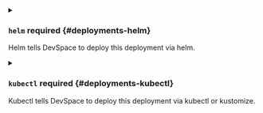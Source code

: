 


<details className="config-field" data-expandable="true">
<summary>

### `helm` <span className="config-field-required" data-required="false">required</span> <span className="config-field-type"></span> <span className="config-field-default"></span> <span className="config-field-enum"></span> {#deployments-helm}

Helm tells DevSpace to deploy this deployment via helm.

</summary>

<PartialHelmreference />


</details>



<details className="config-field" data-expandable="true">
<summary>

### `kubectl` <span className="config-field-required" data-required="false">required</span> <span className="config-field-type"></span> <span className="config-field-default"></span> <span className="config-field-enum"></span> {#deployments-kubectl}

Kubectl tells DevSpace to deploy this deployment via kubectl or kustomize.

</summary>

<PartialKubectlreference />


</details>


<PartialUpdateImageTags />


<PartialNamespace />
